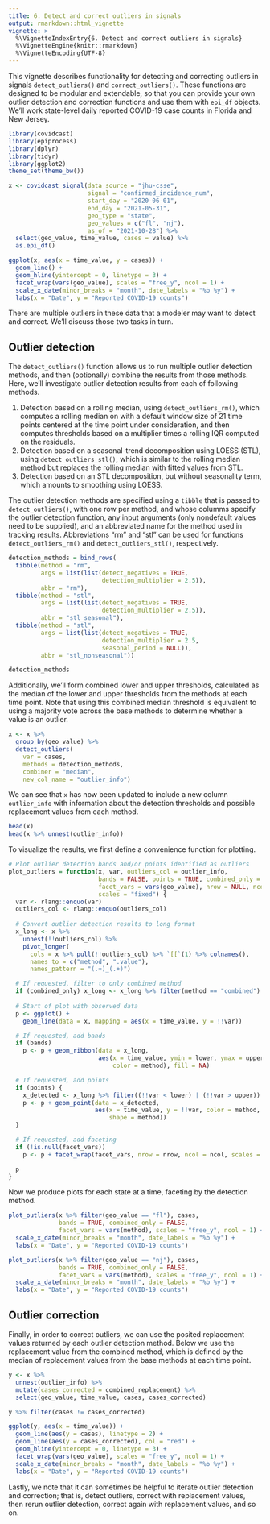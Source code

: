 ```yaml
---
title: 6. Detect and correct outliers in signals
output: rmarkdown::html_vignette
vignette: >
  %\VignetteIndexEntry{6. Detect and correct outliers in signals}
  %\VignetteEngine{knitr::rmarkdown}
  %\VignetteEncoding{UTF-8}
---
```


This vignette describes functionality for detecting and correcting outliers in
signals `detect_outliers()` and `correct_outliers()`. These functions are
designed to be modular and extendable, so that you can provide your own outlier
detection and correction functions and use them with `epi_df` objects. We'll
work state-level daily reported COVID-19 case counts in Florida and New Jersey.

```r
library(covidcast)
library(epiprocess)
library(dplyr)
library(tidyr)
library(ggplot2)
theme_set(theme_bw())

x <- covidcast_signal(data_source = "jhu-csse",
                      signal = "confirmed_incidence_num",
                      start_day = "2020-06-01",
                      end_day = "2021-05-31",
                      geo_type = "state",
                      geo_values = c("fl", "nj"),
                      as_of = "2021-10-28") %>%
  select(geo_value, time_value, cases = value) %>%
  as.epi_df()

ggplot(x, aes(x = time_value, y = cases)) +
  geom_line() +
  geom_hline(yintercept = 0, linetype = 3) +
  facet_wrap(vars(geo_value), scales = "free_y", ncol = 1) +
  scale_x_date(minor_breaks = "month", date_labels = "%b %y") +
  labs(x = "Date", y = "Reported COVID-19 counts")
```

There are multiple outliers in these data that a modeler may want to detect and
correct. We'll discuss those two tasks in turn.

## Outlier detection

The `detect_outliers()` function allows us to run multiple outlier detection 
methods, and then (optionally) combine the results from those methods. Here, 
we'll investigate outlier detection results from each of following methods.

1. Detection based on a rolling median, using `detect_outliers_rm()`, which 
  computes a rolling median on with a default window size of 21 time points 
  centered at the time point under consideration, and then computes thresholds 
  based on a multiplier times a rolling IQR computed on the residuals. 
2. Detection based on a seasonal-trend decomposition using LOESS (STL), using
  `detect_outliers_stl()`, which is similar to the rolling median method but 
  replaces the rolling median with fitted values from STL. 
3. Detection based on an STL decomposition, but without seasonality term, which
  amounts to smoothing using LOESS.

The outlier detection methods are specified using a `tibble` that is passed to 
`detect_outliers()`, with one row per method, and whose columms specify the
outlier detection function, any input arguments (only nondefault values need to 
be supplied), and an abbreviated name for the method used in tracking results.
Abbreviations "rm" and "stl" can be used for functions `detect_outliers_rm()` 
and `detect_outliers_stl()`, respectively.

```r
detection_methods = bind_rows(
  tibble(method = "rm",
         args = list(list(detect_negatives = TRUE,
                          detection_multiplier = 2.5)),
         abbr = "rm"),
  tibble(method = "stl",
         args = list(list(detect_negatives = TRUE,
                          detection_multiplier = 2.5)),
         abbr = "stl_seasonal"),
  tibble(method = "stl",
         args = list(list(detect_negatives = TRUE,
                          detection_multiplier = 2.5,
                          seasonal_period = NULL)),
         abbr = "stl_nonseasonal"))

detection_methods
```

Additionally, we'll form combined lower and upper thresholds, calculated as the
median of the lower and upper thresholds from the methods at each time point. 
Note that using this combined median threshold is equivalent to using a majority
vote across the base methods to determine whether a value is an outlier.

```r
x <- x %>%
  group_by(geo_value) %>%
  detect_outliers(
    var = cases,
    methods = detection_methods,
    combiner = "median",
    new_col_name = "outlier_info") 
```

We can see that `x` has now been updated to include a new column `outlier_info` 
with information about the detection thresholds and possible replacement values 
from each method.

```r
head(x)
head(x %>% unnest(outlier_info))
```

To visualize the results, we first define a convenience function for plotting.

```r
# Plot outlier detection bands and/or points identified as outliers
plot_outliers = function(x, var, outliers_col = outlier_info, 
                         bands = FALSE, points = TRUE, combined_only = TRUE, 
                         facet_vars = vars(geo_value), nrow = NULL, ncol = NULL, 
                         scales = "fixed") {
  var <- rlang::enquo(var)
  outliers_col <- rlang::enquo(outliers_col)
  
  # Convert outlier detection results to long format 
  x_long <- x %>%
    unnest(!!outliers_col) %>%
    pivot_longer(
      cols = x %>% pull(!!outliers_col) %>% `[[`(1) %>% colnames(),
      names_to = c("method", ".value"),
      names_pattern = "(.+)_(.+)")

  # If requested, filter to only combined method
  if (combined_only) x_long <- x_long %>% filter(method == "combined")
  
  # Start of plot with observed data
  p <- ggplot() +
    geom_line(data = x, mapping = aes(x = time_value, y = !!var))

  # If requested, add bands
  if (bands) 
    p <- p + geom_ribbon(data = x_long, 
                         aes(x = time_value, ymin = lower, ymax = upper, 
                             color = method), fill = NA)

  # If requested, add points
  if (points) {
    x_detected <- x_long %>% filter((!!var < lower) | (!!var > upper))
    p <- p + geom_point(data = x_detected, 
                        aes(x = time_value, y = !!var, color = method, 
                            shape = method))
  }

  # If requested, add faceting
  if (!is.null(facet_vars)) 
    p <- p + facet_wrap(facet_vars, nrow = nrow, ncol = ncol, scales = scales)

  p
}
```

Now we produce plots for each state at a time, faceting by the detection method.

```r
plot_outliers(x %>% filter(geo_value == "fl"), cases, 
              bands = TRUE, combined_only = FALSE,
              facet_vars = vars(method), scales = "free_y", ncol = 1) +
  scale_x_date(minor_breaks = "month", date_labels = "%b %y") +
  labs(x = "Date", y = "Reported COVID-19 counts")

plot_outliers(x %>% filter(geo_value == "nj"), cases, 
              bands = TRUE, combined_only = FALSE,
              facet_vars = vars(method), scales = "free_y", ncol = 1) +
  scale_x_date(minor_breaks = "month", date_labels = "%b %y") +
  labs(x = "Date", y = "Reported COVID-19 counts")
```

## Outlier correction

Finally, in order to correct outliers, we can use the posited replacement values
returned by each outlier detection method. Below we use the replacement value
from the combined method, which is defined by the median of replacement values 
from the base methods at each time point.

```r
y <- x %>% 
  unnest(outlier_info) %>%
  mutate(cases_corrected = combined_replacement) %>%
  select(geo_value, time_value, cases, cases_corrected) 

y %>% filter(cases != cases_corrected)

ggplot(y, aes(x = time_value)) +
  geom_line(aes(y = cases), linetype = 2) +
  geom_line(aes(y = cases_corrected), col = "red") +
  geom_hline(yintercept = 0, linetype = 3) +
  facet_wrap(vars(geo_value), scales = "free_y", ncol = 1) +
  scale_x_date(minor_breaks = "month", date_labels = "%b %y") +
  labs(x = "Date", y = "Reported COVID-19 counts")
```

Lastly, we note that it can sometimes be helpful to iterate outlier detection
and correction; that is, detect outliers, correct with replacement values, then
rerun outlier detection, correct again with replacement values, and so on.